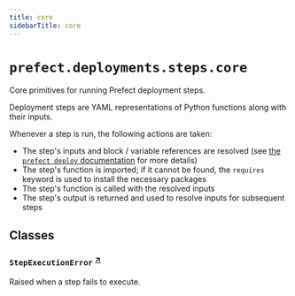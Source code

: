 ```yaml
---
title: core
sidebarTitle: core
---
```


# `prefect.deployments.steps.core`



Core primitives for running Prefect deployment steps.

Deployment steps are YAML representations of Python functions along with their inputs.

Whenever a step is run, the following actions are taken:

- The step's inputs and block / variable references are resolved (see [the `prefect deploy` documentation](/guides/prefect-deploy/#templating-options) for more details)
- The step's function is imported; if it cannot be found, the `requires` keyword is used to install the necessary packages
- The step's function is called with the resolved inputs
- The step's output is returned and used to resolve inputs for subsequent steps


## Classes

### `StepExecutionError` <sup><a href="https://github.com/PrefectHQ/prefect/blob/main/src/prefect/deployments/steps/core.py#L38" target="_blank">↗</a></sup>


Raised when a step fails to execute.

